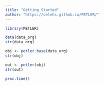 ```yaml
---
title: "Getting Started"
author: "https://celehs.github.io/PETLER/"
---
```


```r
library(PETLER)
```

```r
data(data_org)
str(data_org)
```

```r
obj <- petler.base(data_org)
str(obj)
```

```r
out <- petler(obj)
str(out)
```

```r
proc.time()
```
